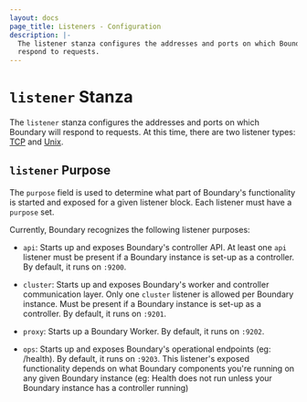 ```yaml
---
layout: docs
page_title: Listeners - Configuration
description: |-
  The listener stanza configures the addresses and ports on which Boundary will
  respond to requests.
---
```


# `listener` Stanza

The `listener` stanza configures the addresses and ports on which Boundary will
respond to requests. At this time, there are two listener types:
[TCP](/docs/configuration/listener/tcp) and [Unix](/docs/configuration/listener/unix).


## `listener` Purpose

The `purpose` field is used to determine what part of Boundary's functionality is
started and exposed for a given listener block. Each listener must have a `purpose` set.

Currently, Boundary recognizes the following listener purposes:

- `api`: Starts up and exposes Boundary's controller API.
  At least one `api` listener must be present if a Boundary
  instance is set-up as a controller. 
  By default, it runs on `:9200`.

- `cluster`: Starts up and exposes Boundary's worker and
  controller communication layer. Only one `cluster` listener
  is allowed per Boundary instance. Must be present if a Boundary
  instance is set-up as a controller. 
  By default, it runs on `:9201`.

- `proxy`: Starts up a Boundary Worker. By default, it runs
on `:9202`.

- `ops`: Starts up and exposes Boundary's operational
endpoints (eg: /health). By default, it runs on `:9203`.
This listener's exposed functionality depends on what Boundary
components you're running on any given Boundary instance (eg: Health does not
run unless your Boundary instance has a controller running)


